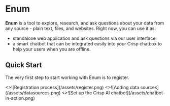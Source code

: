 # Enum

**Enum** is a tool to explore, research, and ask questions about your data from any source - plain text, files, and websites. Right now, you can use it as:

- standalone web application and ask questions via our user interface
- a smart chatbot that can be integrated easily into your Crisp chatbox to help your users when you are offline.

## Quick Start


The very first step to start working with Enum is to register.

<Cards num={3}>
  <Card image arrow title="Registration" href="/docs/guide/get-started">
    <>![Registration process](/assets/register.png)</>
  </Card>
  <Card image arrow title="Adding projects and data sources" href="/docs/guide/projects">
    <>![Adding data sources](/assets/datasources.png)</>
  </Card>
  <Card image arrow title="Set up the Crisp AI chatbot" href="/docs/chat-plugins/crisp">
    <>![Set up the Crisp AI chatbot](/assets/chatbot-in-action.png)</>
  </Card>
</Cards>
